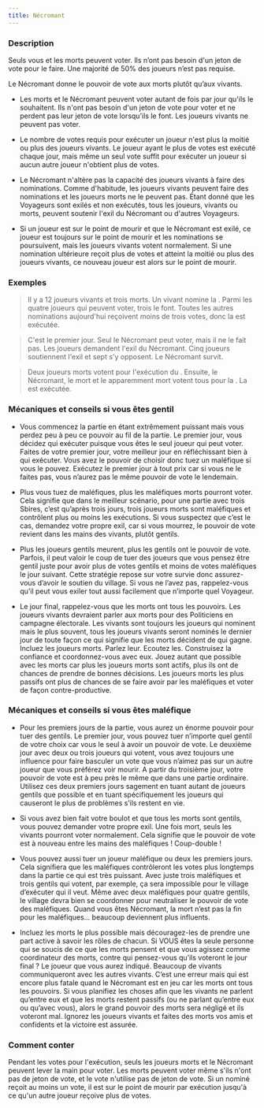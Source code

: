 ```yaml
---
title: Nécromant
---
```



<Role NECROMANT header />

### Description

Seuls vous et les morts peuvent voter. Ils n’ont pas besoin d'un jeton de vote pour le faire. Une majorité de 50% des joueurs n’est pas requise.

Le Nécromant donne le pouvoir de vote aux morts plutôt qu’aux vivants.

-   Les morts et le Nécromant peuvent voter autant de fois par jour qu'ils le souhaitent. Ils n'ont pas besoin d'un jeton de vote pour voter et ne perdent pas leur jeton de vote lorsqu'ils le font. Les joueurs vivants ne peuvent pas voter. 

-   Le nombre de votes requis pour exécuter un joueur n'est plus la moitié ou plus des joueurs vivants. Le joueur ayant le plus de votes est exécuté chaque jour, mais même un seul vote suffit pour exécuter un joueur si aucun autre joueur n'obtient plus de votes. 

-   Le Nécromant n'altère pas la capacité des joueurs vivants à faire des nominations. Comme d'habitude, les joueurs vivants peuvent faire des nominations et les joueurs morts ne le peuvent pas. Étant donné que les Voyageurs sont exilés et non exécutés, tous les joueurs, vivants ou morts, peuvent soutenir l'exil du Nécromant ou d'autres Voyageurs. 

-   Si un joueur est sur le point de mourir et que le Nécromant est exilé, ce joueur est toujours sur le point de mourir et les nominations se poursuivent, mais les joueurs vivants votent normalement. Si une nomination ultérieure reçoit plus de votes et atteint la moitié ou plus des joueurs vivants, ce nouveau joueur est alors sur le point de mourir. 

### Exemples

> Il y a 12 joueurs vivants et trois morts. Un <Role AUBERGISTE /> vivant nomine la <Role GITANE />. Parmi les quatre joueurs qui peuvent voter, trois le font. Toutes les autres nominations aujourd'hui reçoivent moins de trois votes, donc la <Role GITANE /> est exécutée. 

> C'est le premier jour. Seul le Nécromant peut voter, mais il ne le fait pas. Les joueurs demandent l'exil du Nécromant. Cinq joueurs soutiennent l'exil et sept s'y opposent. Le Nécromant survit. 

> Deux joueurs morts votent pour l'exécution du <Role CONSPIRATEUR />. Ensuite, le Nécromant, le <Role FOU /> mort et le <Role ZOMBUUL /> apparemment mort votent tous pour la <Role COMMERE />. La <Role COMMERE /> est exécutée. 

### Mécaniques et conseils si vous êtes gentil

- Vous commencez la partie en étant extrêmement puissant mais vous perdez peu à peu ce pouvoir au fil de la partie. Le premier jour, vous décidez qui exécuter puisque vous êtes le seul joueur qui peut voter. Faites de votre premier jour, votre meilleur jour en réfléchissant bien à qui exécuter. Vous avez le pouvoir de choisir donc tuez un maléfique si vous le pouvez. Exécutez le premier jour à tout prix car si vous ne le faites pas, vous n’aurez pas le même pouvoir de vote le lendemain.

- Plus vous tuez de maléfiques, plus les maléfiques morts pourront voter. Cela signifie que dans le meilleur scénario, pour une partie avec trois Sbires, c’est qu’après trois jours, trois joueurs morts sont maléfiques et contrôlent plus ou moins les exécutions. Si vous suspectez que c’est le cas, demandez votre propre exil, car si vous mourrez, le pouvoir de vote revient dans les mains des vivants, plutôt gentils.

- Plus les joueurs gentils meurent, plus les gentils ont le pouvoir de vote. Parfois, il peut valoir le coup de tuer des joueurs que vous pensez être gentil juste pour avoir plus de votes gentils et moins de votes maléfiques le jour suivant. Cette stratégie repose sur votre survie donc assurez-vous d’avoir le soutien du village. Si vous ne l’avez pas, rappelez-vous qu’il peut vous exiler tout aussi facilement que n’importe quel Voyageur.

- Le jour final, rappelez-vous que les morts ont tous les pouvoirs. Les joueurs vivants devraient parler aux morts pour des Politiciens en campagne électorale. Les vivants sont toujours les joueurs qui nominent mais le plus souvent, tous les joueurs vivants seront nominés le dernier jour de toute façon ce qui signifie que les morts décident de qui gagne. Incluez les joueurs morts. Parlez leur. Ecoutez les. Construisez la confiance et coordonnez-vous avec eux. Jouez autant que possible avec les morts car plus les joueurs morts sont actifs, plus ils ont de chances de prendre de bonnes décisions. Les joueurs morts les plus passifs ont plus de chances de se faire avoir par les maléfiques et voter de façon contre-productive.

### Mécaniques et conseils si vous êtes maléfique

- Pour les premiers jours de la partie, vous aurez un énorme pouvoir pour tuer des gentils. Le premier jour, vous pouvez tuer n’importe quel gentil de votre choix car vous le seul à avoir un pouvoir de vote. Le deuxième jour avec deux ou trois joueurs qui votent, vous avez toujours une influence pour faire basculer un vote que vous n’aimez pas sur un autre joueur que vous préférez voir mourir. A partir du troisième jour, votre pouvoir de vote est à peu près le même que dans une partie ordinaire. Utilisez ces deux premiers jours sagement en tuant autant de joueurs gentils que possible et en tuant spécifiquement les joueurs qui causeront le plus de problèmes s’ils restent en vie.

- Si vous avez bien fait votre boulot et que tous les morts sont gentils, vous pouvez demander votre propre exil. Une fois mort, seuls les vivants pourront voter normalement. Cela signifie que le pouvoir de vote est à nouveau entre les mains des maléfiques ! Coup-double !

- Vous pouvez aussi tuer un joueur maléfique ou deux les premiers jours. Cela signifiera que les maléfiques contrôleront les votes plus longtemps dans la partie ce qui est très puissant. Avec juste trois maléfiques et trois gentils qui votent, par exemple, ça sera impossible pour le village d’exécuter qui il veut. Même avec deux maléfiques pour quatre gentils, le village devra bien se coordonner pour neutraliser le pouvoir de vote des maléfiques. Quand vous êtes Nécromant, la mort n’est pas la fin pour les maléfiques… beaucoup deviennent plus influents.

- Incluez les morts le plus possible mais découragez-les de prendre une part active à savoir les rôles de chacun. Si VOUS êtes la seule personne qui se soucis de ce que les morts pensent et que vous agissez comme coordinateur des morts, contre qui pensez-vous qu’ils voteront le jour final ? Le joueur que vous aurez indiqué. Beaucoup de vivants communiqueront avec les autres vivants. C’est une erreur mais qui est encore plus fatale quand le Nécromant est en jeu car les morts ont tous les pouvoirs. Si vous planifiez les choses afin que les vivants ne parlent qu’entre eux et que les morts restent passifs (ou ne parlant qu’entre eux ou qu’avec vous), alors le grand pouvoir des morts sera négligé et ils voteront mal. Ignorez les joueurs vivants et faites des morts vos amis et confidents et la victoire est assurée.

### Comment conter

Pendant les votes pour l'exécution, seuls les joueurs morts et le Nécromant peuvent lever la main pour voter. Les morts peuvent voter même s'ils n'ont pas de jeton de vote, et le vote n'utilise pas de jeton de vote. Si un nominé reçoit au moins un vote, il est sur le point de mourir par exécution jusqu'à ce qu'un autre joueur reçoive plus de votes.
